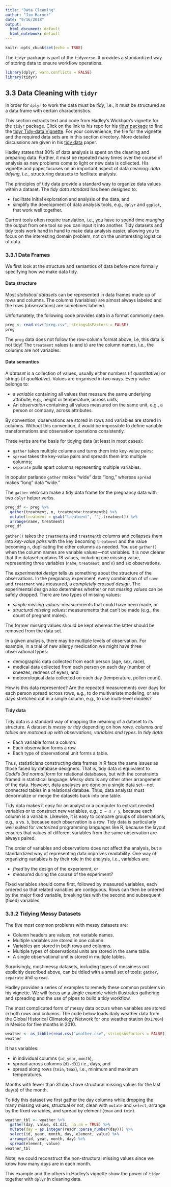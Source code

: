 ```yaml
---
title: "Data Cleaning"
author: "Jim Harner"
date: "9/16/2018"
output:
  html_document: default
  html_notebook: default
---
```


```r
knitr::opts_chunk$set(echo = TRUE)
```

The `tidyr` package is part of the `tidyverse`. It provides a standardized way of storing data to ensure workflow operations.
```r
library(dplyr, warn.conflicts = FALSE)
library(tidyr)
```

## 3.3 Data Cleaning with `tidyr`

In order for `dplyr` to work the data must be *tidy*, i.e., it must be structured as a data frame with certain characteristics.

This section extracts text and code from Hadley's Wickham's vignette for the `tidyr` package. Click on the link to his repo for his [tidyr package](https://github.com/hadley/tidyr) to find the [tidyr Tidy-data Vignette](https://github.com/hadley/tidyr/blob/master/vignettes/tidy-data.Rmd). For your convenience, the file for the vignette and the required data sets are in this section directory. More detailed discussions are given in his [tidy data](http://vita.had.co.nz/papers/tidy-data.html) paper.

Hadley states that 80% of data analysis is spent on the cleaning and preparing data. Further, it must be repeated many times over the course of analysis as new problems come to light or new data is collected. His vignette and paper focuses on an important aspect of data cleaning: *data tidying*, i.e., structuring datasets to facilitate analysis.

The principles of tidy data provide a standard way to organize data values within a dataset. The *tidy data standard* has been designed to:    

* facilitate initial exploration and analysis of the data, and  
* simplify the development of data analysis tools, e.g., `dplyr` and `ggplot`, that work well together.  

Current tools often require translation, i.e., you have to spend time *munging* the output from one tool so you can input it into another. Tidy datasets and tidy tools work hand in hand to make data analysis easier, allowing you to focus on the interesting domain problem, not on the uninteresting logistics of data.

### 3.3.1 Data Frames

We first look at the structure and semantics of data before more formally specifying how we make data tidy.

#### Data structure

Most *statistical datasets* can be represented in data frames made up of rows and columns. The columns (variables) are almost always labeled and the rows (observations) are sometimes labeled.

Unfortunately, the following code provides data in a format commonly seen.
```r
preg <- read.csv("preg.csv", stringsAsFactors = FALSE)
preg
```

The `preg` data  does not follow the row-column format above, i.e, this data is not tidy! The `treatment` values (`a` and `b`) are the column names, i.e., the columns are not variables.

#### Data semantics

A *dataset* is a collection of values, usually either numbers (if *quantitative*) or strings (if *qualitative*). Values are organised in two ways. Every value belongs to:    

* a *variable* containing all values that measure the same underlying attribute, e.g., height or temperature, across units;    
* An *observation* containing all values measured on the same unit, e.g., a person or company, across attributes.  

By convention, observations are stored in rows and variables are stored in columns. Without this convention, it would be impossible to define variable transformations and obsersation operations consistently.

Three verbs are the basis for tidying data (at least in most cases):  

* `gather` takes multiple columns and turns them into key-value pairs;  
* `spread` takes the key-value pairs and spreads them into multiple columns;  
* `separate` pulls apart columns representing multiple variables.  

In popular parlance `gather` makes "wide" data "long," whereas `spread` makes "long" data "wide."

The `gather` verb can make a tidy data frame for the pregnancy data with two `dplyr` helper verbs.
```r
preg_df <- preg %>% 
  gather(treatment, n, treatmenta:treatmentb) %>%
  mutate(treatment = gsub("treatment", "", treatment)) %>%
  arrange(name, treatment)
preg_df
```
`gather()` takes the `treatmenta` and `treatmentb` columns and collapses them into *key-value pairs* with the key becoming `treatment` and the value becoming `n`, duplicating the other columns as needed. You use `gather()` when the column names are variable values---not variables. It is now clearer that the dataset contains 18 values, including one missing value, representing three variables (`name`, `treatment`, and `n`) and six observations.

The *experimental design* tells us something about the structure of the observations. In the pregnancy experiment, every combination of of `name` and `treatment` was measured, a *completely crossed design*. The experimental design also determines whether or not *missing values* can be safely dropped. There are two types of missing values:  

* *simple missing values*: measurements that could have been made, or  
* *structural missing values*: measurements that can’t be made (e.g., the count of pregnant males).  

The former missing values should be kept whereas the latter should be removed from the data set.

In a given analysis, there may be multiple levels of observation. For example, in a trial of new allergy medication we might have three observational types:  

* demographic data collected from each person (age, sex, race),  
* medical data collected from each person on each day (number of sneezes, redness of eyes), and  
* meteorological data collected on each day (temperature, pollen count). 

How is this data represented? Are the repeated measurements over days for each person spread across rows, e.g., to do multivariate modeling, or are days stretched out in a single column, e.g., to use multi-level models? 

#### Tidy data

Tidy data is a standard way of mapping the meaning of a dataset to its structure. A dataset is *messy or tidy* depending on how *rows, columns and tables are matched up with observations, variables and types*. In *tidy data*:  

* Each variable forms a column.  
* Each observation forms a row.  
* Each type of observational unit forms a table. 

Thus, statisticians constructing data frames in R face the same issues as those faced by database designers. That is, tidy data is equivalent to *Codd’s 3rd normal form* for relational databases, but with the constraints framed in statistical language. *Messy data* is any other other arrangement of the data. However, data analyses are done on a single data set---not connected tables in a relational databae. Thus, data analysts must denormalize or merge the datasets back into one table. 

Tidy data makes it easy for an analyst or a computer to extract needed variables or to construct new variables, e.g., `z = x / y`, because each column is a variable. Likewise, it is easy to compare groups of observations, e.g., `a` vs. `b`, because each observation is a row. Tidy data is particularly well suited for *vectorized* programming languages like R, because the layout ensures that values of different variables from the same observation are always paired. 

The order of variables and observations does not affect the analysis, but a standardized way of representing data improves readability. One way of organizing variables is by their role in the analysis, i.e., variables are:

* *fixed* by the design of the experiemnt, or  
* *measured* during the course of the experiment?  

Fixed variables should come first, followed by measured variables, each ordered so that related variables are contiguous. Rows can then be ordered by the major fixed variable, breaking ties with the second and subsequent (fixed) variables.

### 3.3.2 Tidying Messy Datasets

The five most common problems with messy datasets are:  

* Column headers are values, not variable names.  
* Multiple variables are stored in one column.  
* Variables are stored in both rows and columns.  
* Multiple types of observational units are stored in the same table.  
* A single observational unit is stored in multiple tables.  

Surprisingly, most messy datasets, including types of messiness not explicitly described above, can be tidied with a small set of tools: `gather`, `separate` and `spread`. 

Hadley provides a series of examples to remedy these common problems in his vignette. We will focus an a single example which illustrates gathering and spreading and the use of pipes to build a tidy workflow.

The most complicated form of messy data occurs when variables are stored in both rows and columns. The code below loads daily weather data from the Global Historical Climatology Network for one weather station (`MX17004`) in Mexico for five months in 2010.
```r
weather <- as_tibble(read.csv("weather.csv", stringsAsFactors = FALSE))
weather
```

It has variables:  

* in individual columns (`id`, `year`, `month`),  
* spread across columns (`d1-d31`) i.e., days, and  
* spread along rows (`tmin`, `tmax`), i.e., minimum and maximum temperatures.  

Months with fewer than 31 days have structural missing values for the last day(s) of the month.

To tidy this dataset we first gather the day columns while dropping the many missing values, structual or not, clean with `mutate` and `select`, arrange by the fixed variables, and spread by element (`tmax` and `tmin`).
```r
weather_tbl <- weather %>%
  gather(day, value, d1:d31, na.rm = TRUE) %>%
  mutate(day = as.integer(readr::parse_number(day))) %>%
  select(id, year, month, day, element, value) %>%
  arrange(id, year, month, day) %>%
  spread(element, value)
weather_tbl
```
Note, we could reconstruct the non-structural missing values since we know how many days are in each month. 

This example and the others in Hadley's vignette show the power of `tidyr` together with `dplyr` in cleaning data.
